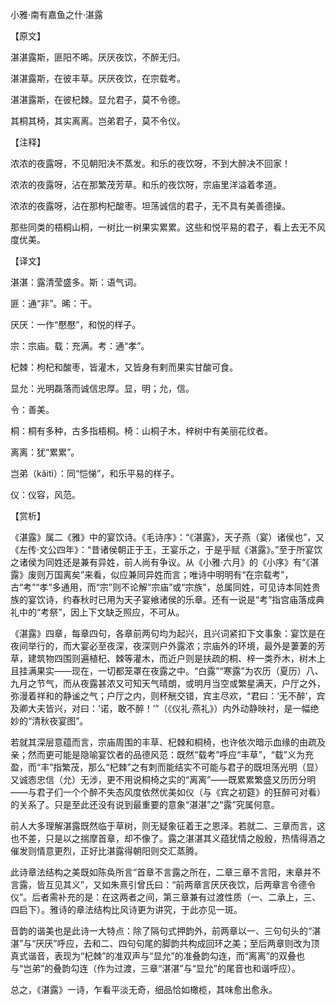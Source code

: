 

小雅·南有嘉鱼之什·湛露

【原文】

湛湛露斯，匪阳不晞。厌厌夜饮，不醉无归。

湛湛露斯，在彼丰草。厌厌夜饮，在宗载考。

湛湛露斯，在彼杞棘。显允君子，莫不令德。

其桐其椅，其实离离。岂弟君子，莫不令仪。

【注释】

浓浓的夜露呀，不见朝阳决不蒸发。和乐的夜饮呀，不到大醉决不回家！

浓浓的夜露呀，沾在那繁茂芳草。和乐的夜饮呀，宗庙里洋溢着孝道。

浓浓的夜露呀，沾在那枸杞酸枣。坦荡诚信的君子，无不具有美善德操。

那些同类的梧桐山桐，一树比一树果实累累。这些和悦平易的君子，看上去无不风度优美。

【译文】

湛湛：露清莹盛多。斯：语气词。

匪：通“非”。晞：干。

厌厌：一作“懕懕”，和悦的样子。

宗：宗庙。载：充满。考：通“孝”。

杞棘：枸杞和酸枣，皆灌木，又皆身有剌而果实甘酸可食。

显允：光明磊落而诚信忠厚。显，明；允，信。

令：善美。

桐：桐有多种，古多指梧桐。椅：山桐子木，梓树中有美丽花纹者。

离离：犹“累累”。

岂弟（kǎitì）：同“恺悌”，和乐平易的样子。

仪：仪容，风范。

【赏析】

《湛露》属二《雅》中的宴饮诗。《毛诗序》：“《湛露》，天子燕（宴）诸侯也”，又《左传·文公四年》：“昔诸侯朝正于王，王宴乐之，于是乎赋《湛露》。”至于所宴饮之诸侯为同姓还是兼有异姓，前人尚有争议。从《小雅·六月》的《小序》有“《湛露》废则万国离矣”来看，似应兼同异姓而言；唯诗中明明有“在宗载考”，古“考”“孝”多通用，而“宗”则不论解“宗庙”或“宗族”，总属同姓，可见诗本同姓贵族的宴饮诗，约春秋时已用为天子宴飨诸侯的乐章。还有一说是“考”指宫庙落成典礼中的“考祭”，因上下文缺乏照应，不可从。

《湛露》四章，每章四句，各章前两句均为起兴，且兴词紧扣下文事象：宴饮是在夜间举行的，而大宴必至夜深，夜深则户外露浓；宗庙外的环境，最外是萋萋的芳草，建筑物四围则遍植杞、棘等灌木，而近户则是扶疏的桐、梓一类乔木，树木上且挂满果实——现在，一切都笼罩在夜露之中。“白露”“寒露”为农历（夏历）八、九月之节气，而从夜露甚浓又可知天气晴朗，或明月当空或繁星满天，户厅之外，弥漫着祥和的静谧之气；户厅之内，则杯觥交错，宾主尽欢，“君曰：‘无不醉’，宾及卿大夫皆兴，对曰：‘诺，敢不醉！’”（《仪礼·燕礼》）内外动静映衬，是一幅绝妙的“清秋夜宴图”。

若就其深层意蕴而言，宗庙周围的丰草、杞棘和桐椅，也许依次暗示血缘的由疏及亲；然而更可能是隐喻宴饮者的品德风范：既然“载考”呼应“丰草”，“载”义为充盈，而“丰”指繁茂，那么“杞棘”之有刺而能结实不可能与君子的既坦荡光明（显）又诚悫忠信（允）无涉，更不用说桐椅之实的“离离”——既累累繁盛又历历分明——与君子们一个个醉不失态风度依然优美如仪（与《宾之初筵》的狂醉可对看）的关系了。只是至此还没有说到最重要的意象“湛湛”之“露”究属何意。

前人大多理解湛露既然临于草树，则无疑象征着王之恩泽。若就二、三章而言，这也不差，只是以之揣摩首章，却不像了。露之湛湛其义蕴犹情之殷殷，热情得酒之催发则情意更烈，正好比湛露得朝阳则交汇蒸腾。

此诗章法结构之美既如陈奂所言“首章不言露之所在，二章三章不言阳，末章并不言露，皆互见其义”，又如朱熹引曾氏曰：“前两章言厌厌夜饮，后两章言令德令仪”。后者需补充的是：在这两者之间，第三章兼有过渡性质（一、二承上，三、四启下）。雅诗的章法结构比风诗更为讲究，于此亦见一斑。

音韵的谐美也是此诗一大特点：除了隔句式押韵外，前两章以一、三句句头的“湛湛”与“厌厌”呼应，去和二、四句句尾的脚韵共构成回环之美；至后两章则改为顶真式谐音，表现为“杞棘”的准双声与“显允”的准叠韵勾连，而“离离”的双叠也与“岂弟”的叠韵勾连（作为过渡，三章“湛湛”与“显允”的尾音也和谐呼应）。

总之，《湛露》一诗，乍看平淡无奇，细品恰如橄榄，其味愈出愈永。

